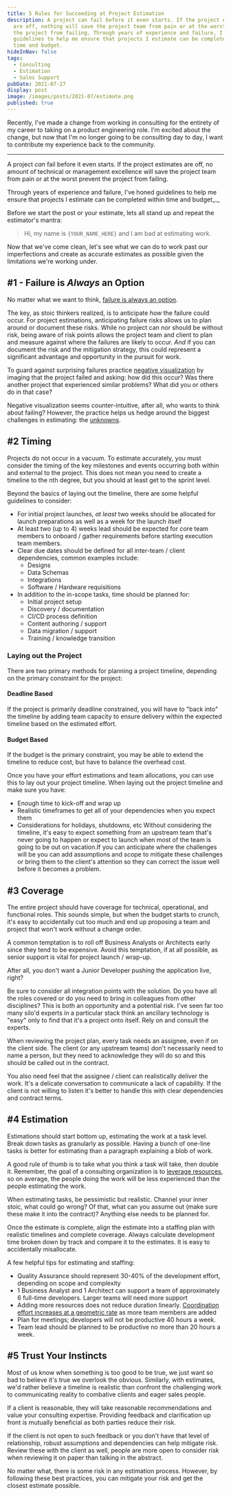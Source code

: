 ```yaml
---
title: 5 Rules for Succeeding at Project Estimation
description: A project can fail before it even starts. If the project estimates
  are off, nothing will save the project team from pain or at the worst prevent
  the project from failing. Through years of experience and failure, I've honed
  guidelines to help me ensure that projects I estimate can be completed within
  time and budget.
hideInNav: false
tags:
  - Consulting
  - Estimation
  - Sales Support
pubDate: 2021-07-27
display: post
image: /images/posts/2021-07/estimate.png
published: true
---
```


  
Recently, I've made a change from working in consulting for the entirety of my career to taking on a product engineering role. I'm excited about the change, but now that I'm no longer going to be consulting day to day, I want to contribute my experience back to the community. 

  
---

  
A project _can_ fail before it even starts. If the project estimates are off, no amount of technical or management excellence will save the project team from pain or at the worst prevent the project from failing.   

Through years of experience and failure, I've honed guidelines to help me ensure that projects I estimate can be completed within time and budget_._

Before we start the post or your estimate, lets all stand up and repeat the estimator's mantra:

> Hi, my name is `{YOUR_NAME_HERE}` and I am bad at estimating work.

Now that we've come clean, let's see what we can do to work past our imperfections and create as accurate estimates as possible given the limitations we're working under.  
  

## #1 - Failure is _Always_ an Option

  
No matter what we want to think, [failure is always an option](https://dailystoic.com/stoic-response-failure/).   

The key, as stoic thinkers realized, is to anticipate _how_ the failure could occur. For project estimations, anticipating failure risks allows us to plan around or document these risks. While no project can nor should be without risk, being aware of risk points allows the project team and client to plan and measure against where the failures are likely to occur. _And_ if you can document the risk and the mitigation strategy, this could represent a significant advantage and opportunity in the pursuit for work.   

To guard against surprising failures practice [negative visualization](https://dailystoic.com/premortem/) by imaging that the project failed and asking: how did this occur? Was there another project that experienced similar problems? What did you or others do in that case?  

Negative visualization seems counter-intuitive, after all, who wants to think about failing? However, the practice helps us hedge around the biggest challenges in estimating: the [unknowns](https://en.wikipedia.org/wiki/Johari%5Fwindow).  
  

## #2 Timing

  
Projects do not occur in a vacuum. To estimate accurately, you must consider the timing of the key milestones and events occurring both within and external to the project. This does not mean you need to create a timeline to the nth degree, but you should at least get to the sprint level.

Beyond the basics of laying out the timeline, there are some helpful guidelines to consider:

* For initial project launches, _at least_ two weeks should be allocated for launch preparations as well as a week for the launch itself
* At least two (up to 4) weeks lead should be expected for core team members to onboard / gather requirements before starting execution team members.
* Clear due dates should be defined for all inter-team / client dependencies, common examples include:  
   * Designs  
   * Data Schemas  
   * Integrations  
   * Software / Hardware requisitions
* In addition to the in-scope tasks, time should be planned for:  
   * Initial project setup  
   * Discovery / documentation  
   * CI/CD process definition  
   * Content authoring / support  
   * Data migration / support  
   * Training / knowledge transition

### Laying out the Project

There are two primary methods for planning a project timeline, depending on the primary constraint for the project:

#### Deadline Based

If the project is primarily deadline constrained, you will have to "back into" the timeline by adding team capacity to ensure delivery within the expected timeline based on the estimated effort.

#### Budget Based

If the budget is the primary constraint, you may be able to extend the timeline to reduce cost, but have to balance the overhead cost.

Once you have your effort estimations and team allocations, you can use this to lay out your project timeline. When laying out the project timeline and make sure you have:

* Enough time to kick-off and wrap up
* Realistic timeframes to get all of your dependencies when you expect them
* Considerations for holidays, shutdowns, etc
Without considering the timeline, it's easy to expect something from an upstream team that's never going to happen or expect to launch when most of the team is going to be out on vacation.If you can anticipate where the challenges will be you can add assumptions and scope to mitigate these challenges or bring them to the client's attention so they can correct the issue well before it becomes a problem.  
  
  

  

## #3 Coverage

  
The entire project should have coverage for technical, operational, and functional roles. This sounds simple, but when the budget starts to crunch, it's easy to accidentally cut too much and end up proposing a team and project that won't work without a change order.

A common temptation is to roll off Business Analysts or Architects early since they tend to be expensive. Avoid this temptation, if at all possible, as senior support is vital for project launch / wrap-up. 

After all, you don't want a Junior Developer pushing the application live, right?

Be sure to consider all integration points with the solution. Do you have all the roles covered or do you need to bring in colleagues from other disciplines? This is both an opportunity and a potential risk. I've seen far too many silo'd experts in a particular stack think an ancillary technology is "easy" only to find that it's a project onto itself. Rely on and consult the experts.

When reviewing the project plan, every task needs an assignee, even if on the client side. The client (or any upstream teams) don't necessarily need to name a person, but they need to acknowledge they will do so and this should be called out in the contract. 

You also need feel that the assignee / client can realistically deliver the work. It's a delicate conversation to communicate a lack of capability. If the client is not willing to listen it's better to handle this with clear dependencies and contract terms.

  

  

## #4 Estimation

  
Estimations should start bottom up, estimating the work at a task level. Break down tasks as granularly as possible. Having a bunch of one-line tasks is better for estimating than a paragraph explaining a blob of work. 

A good rule of thumb is to take what you think a task will take, then double it. Remember, the goal of a consulting organization is to [leverage resources](https://thinkinsights.net/strategy/leverage-professional-services-firms-profitability/), so on average, the people doing the work will be less experienced than the people estimating the work.  

When estimating tasks, be pessimistic but realistic. Channel your inner stoic, what could go wrong? Of that, what can you assume out (make sure these make it into the contract)? Anything else needs to be planned for.  

Once the estimate is complete, align the estimate into a staffing plan with realistic timelines and complete coverage. Always calculate development time broken down by track and compare it to the estimates. It is easy to accidentally misallocate.

A few helpful tips for estimating and staffing:  
* Quality Assurance should represent 30-40% of the development effort, depending on scope and complexity
* 1 Business Analyst and 1 Architect can support a team of approximately 6 full-time developers. Larger teams will need more support
* Adding more resources does not reduce duration linearly. [Coordination effort increases at a geometric rate](https://www.agile42.com/en/blog/2020/02/14/number-7-team-size-agile/?v=7516fd43adaa) as more team members are added
* Plan for meetings; developers will not be productive 40 hours a week.
* Team lead should be planned to be productive no more than 20 hours a week.

  

## #5 Trust Your Instincts

  
Most of us know when something is too good to be true, we just want so bad to believe it's true we overlook the obvious. Similarly, with estimates, we'd rather believe a timeline is realistic than confront the challenging work to communicating reality to combative clients and eager sales people. 

If a client is reasonable, they will take reasonable recommendations and value your consulting expertise. Providing feedback and clarification up front is mutually beneficial as both parties reduce their risk.

If the client is not open to such feedback or you don't have that level of relationship, robust assumptions and dependencies can help mitigate risk. Review these with the client as well, people are more open to consider risk when reviewing it on paper than talking in the abstract.  
  
No matter what, there is some risk in any estimation process. However, by following these best practices, you can mitigate your risk and get the closest estimate possible.   
  
